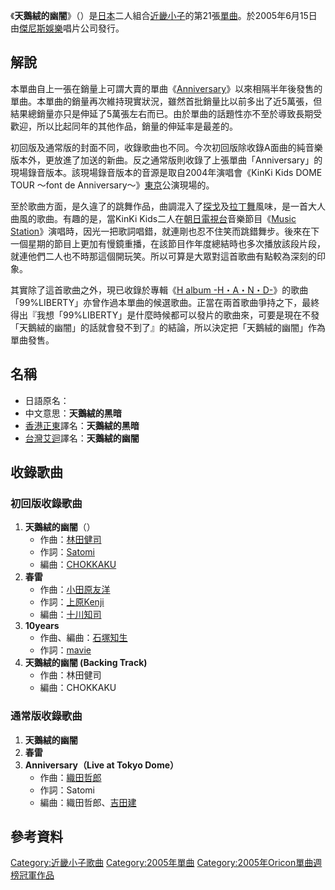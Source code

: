 {{Infobox song
| name       = 天鵝絨的幽闇
| type       = single
<!-- 未知參數值 | type       = ep -->
| artist     = [[KinKi_Kids|KinKi Kids]]
| cover      = 
| released   = 2005年6月15日
| recorded   = 
| genre      = J-POP
| length     = 18分44秒(初回版)<BR>12分17秒(通常版)
| label      = [[傑尼斯娛樂|傑尼斯娛樂]]
| producer   = KinKi Kids
| prev_title = [[Anniversary|Anniversary]]
| prev_year  = 2004
| next_title = [[SNOW!_SNOW!_SNOW!|SNOW! SNOW! SNOW!]]
| next_year  = 2005
}}
《'''天鵝絨的幽闇'''》（'''{{lang|ja|ビロードの闇}}'''）是[[日本|日本]]二人組合[[近畿小子|近畿小子]]的第21張[[單曲|單曲]]。於2005年6月15日由[[傑尼斯娛樂|傑尼斯娛樂]]唱片公司發行。

==解說==
本單曲自上一張在銷量上可謂大賣的單曲《[[Anniversary|Anniversary]]》以來相隔半年後發售的單曲。本單曲的銷量再次維持現實狀況，雖然首批銷量比以前多出了近5萬張，但結果總銷量亦只是伸延了5萬張左右而已。由於單曲的話題性亦不至於導致長期受歡迎，所以比起同年的其他作品，銷量的伸延率是最差的。

初回版及通常版的封面不同，收錄歌曲也不同。今次初回版除收錄A面曲的純音樂版本外，更放進了加送的新曲。反之通常版則收錄了上張單曲「Anniversary」的現場錄音版本。該現場錄音版本的音源是取自2004年演唱會《KinKi Kids DOME TOUR ～font de Anniversary～》[[東京|東京]]公演現場的。

至於歌曲方面，是久違了的跳舞作品，曲調混入了[[探戈|探戈]]及[[拉丁舞|拉丁舞]]風味，是一首大人曲風的歌曲。有趣的是，當KinKi Kids二人在[[朝日電視台|朝日電視台]]音樂節目《[[Music_Station|Music Station]]》演唱時，因光一把歌詞唱錯，就連剛也忍不住笑而跳錯舞步。後來在下一個星期的節目上更加有慢鏡重播，在該節目作年度總結時也多次播放該段片段，就連他們二人也不時那這個開玩笑。所以可算是大眾對這首歌曲有點較為深刻的印象。

其實除了這首歌曲之外，現已收錄於專輯《[[H_album_-H・A・N・D-|H album -H・A・N・D-]]》的歌曲「99%LIBERTY」亦曾作過本單曲的候選歌曲。正當在兩首歌曲爭持之下，最終得出『我想「99%LIBERTY」是什麼時候都可以發片的歌曲來，可要是現在不發「天鵝絨的幽闇」的話就會發不到了』的結論，所以決定把「天鵝絨的幽闇」作為單曲發售。

==名稱==
{{japanese|japanese=<font lang=ja>ビロードの闇</font>|kana=びろーどのやみ|romaji=Birōdo no yami}}

*日語原名：'''{{lang|ja|ビロードの闇}}'''
*中文意思：'''天鵝絨的黑暗'''
*[[香港|香港]][[正東唱片|正東]]譯名：'''天鵝絨的黑暗'''
*[[台灣|台灣]][[艾迴唱片|艾迴]]譯名：'''天鵝絨的幽闇'''

==收錄歌曲==
===初回版收錄歌曲===
#'''天鵝絨的幽闇'''（'''{{lang|ja|ビロードの闇}}'''）
#*作曲：[[林田健司|林田健司]]
#*作詞：[[Satomi|Satomi]]
#*編曲：[[CHOKKAKU|CHOKKAKU]]
#'''春雷'''
#*作曲：[[小田原友洋|小田原友洋]]
#*作詞：[[上原Kenji|上原Kenji]]
#*編曲：[[十川知司|十川知司]]
#'''10years'''
#*作曲、編曲：[[石塚知生|石塚知生]]
#*作詞：[[mavie|mavie]]
#'''天鵝絨的幽闇 (Backing Track)'''
#*作曲：林田健司
#*編曲：CHOKKAKU

===通常版收錄歌曲===
#'''天鵝絨的幽闇'''
#'''春雷'''
#'''Anniversary（Live at Tokyo Dome）'''
#*作曲：[[織田哲郎|織田哲郎]]
#*作詞：Satomi
#*編曲：織田哲郎、[[吉田建|吉田建]]
== 參考資料 ==
<references />
{{KinKi Kids}}
{{Oricon單曲週榜冠軍 (2005年)|2005年6月27日}}

{{DEFAULTSORT:Velvet no Yami}}
[[Category:近畿小子歌曲|Category:近畿小子歌曲]]
[[Category:2005年單曲|Category:2005年單曲]]
[[Category:2005年Oricon單曲週榜冠軍作品|Category:2005年Oricon單曲週榜冠軍作品]]